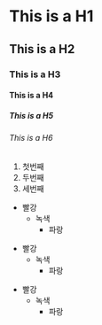 # This is a H1
## This is a H2
### This is a H3
#### This is a H4
##### This is a H5
###### This is a H6


1. 첫번째
2. 두번째
3. 세번째



* 빨강
  * 녹색
    * 파랑

+ 빨강
  + 녹색
    + 파랑

- 빨강
  - 녹색
    - 파랑